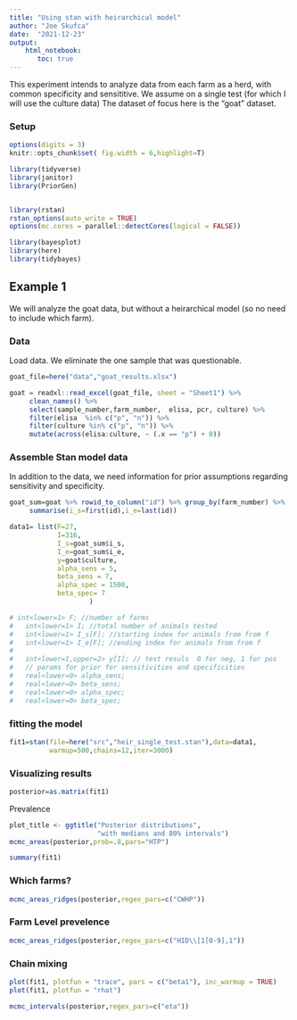 ```yaml
---
title: "Using stan with heirarchical model"
author: "Joe Skufca"
date:  "2021-12-23"
output: 
    html_notebook:
       toc: true
---
```


This experiment intends to analyze data from each farm as a herd, with common specificity and sensititive.  We assume on a single test (for which I will use the culture data)    The dataset of focus here is the "goat" dataset.

### Setup

```r
options(digits = 3)
knitr::opts_chunk$set( fig.width = 6,highlight=T)

library(tidyverse)
library(janitor)
library(PriorGen)


library(rstan)
rstan_options(auto_write = TRUE)
options(mc.cores = parallel::detectCores(logical = FALSE))

library(bayesplot)
library(here)
library(tidybayes)
```

## Example 1

We will analyze the goat data, but without a heirarchical model (so no need to include which farm).

### Data

Load data.  We eliminate the one sample that was questionable.


```r
goat_file=here("data","goat_results.xlsx")

goat = readxl::read_excel(goat_file, sheet = "Sheet1") %>%
     clean_names() %>%
     select(sample_number,farm_number,  elisa, pcr, culture) %>%
     filter(elisa  %in% c("p", "n")) %>%
     filter(culture %in% c("p", "n")) %>%
     mutate(across(elisa:culture, ~ (.x == "p") + 0)) 


```

### Assemble Stan model data

In addition to the data, we need information for prior assumptions regarding sensitivity and specificity.

```r
goat_sum=goat %>% rowid_to_column("id") %>% group_by(farm_number) %>%
     summarise(i_s=first(id),i_e=last(id))
```




```r
data1= list(F=27,
            I=316,
            I_s=goat_sum$i_s,
            I_e=goat_sum$i_e,
            y=goat$culture,
            alpha_sens = 5,
            beta_sens = 7,
            alpha_spec = 1500,
            beta_spec= 7
                    )

# int<lower=1> F; //number of farms
#   int<lower=1> I; //total number of animals tested
#   int<lower=1> I_s[F]; //starting index for animals from from f
#   int<lower=1> I_e[F]; //ending index for animals from from f
# 
#   int<lower=1,upper=2> y[I]; // test resuls  0 for neg, 1 for pos
#   // params for prior for sensitivities and specificities
#   real<lower=0> alpha_sens;
#   real<lower=0> beta_sens;
#   real<lower=0> alpha_spec;
#   real<lower=0> beta_spec;
```


### fitting the model

```r
fit1=stan(file=here("src","heir_single_test.stan"),data=data1,
          warmup=500,chains=12,iter=3000)
```

###  Visualizing results

```r
posterior=as.matrix(fit1)
```


Prevalence

```r
plot_title <- ggtitle("Posterior distributions",
                      "with medians and 80% intervals")
mcmc_areas(posterior,prob=.8,pars="HTP")


```

```r
summary(fit1)
```

### Which farms?

```r
mcmc_areas_ridges(posterior,regex_pars=c("CWHP"))
```
### Farm Level prevelence

```r
mcmc_areas_ridges(posterior,regex_pars=c("HID\\[1[0-9],1"))
```


### Chain mixing

```r
plot(fit1, plotfun = "trace", pars = c("beta1"), inc_warmup = TRUE)
plot(fit1, plotfun = "rhat")
```


```r

mcmc_intervals(posterior,regex_pars=c("eta"))

```



########################








